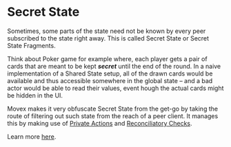 # Secret State

Sometimes, some parts of the state need not be known by every peer subscribed to the state right away. This is called Secret State or Secret State Fragments.

Think about Poker game for example where, each player gets a pair of cards that are meant to be kept **_secret_** until the end of the round. In a naive implementation of a Shared State setup, all of the drawn cards would be available and thus accessible somewhere in the global state – and a bad actor would be able to read their values, event hough the actual cards might be hidden in the UI.

Movex makes it very obfuscate Secret State from the get-go by taking the route of filtering out such state from the reach of a peer client. It manages this by making use of [Private Actions](/docs/how/secret_state#private-actions) and [Reconciliatory Checks](/docs/how/secret_state#reconciliatory-checks). 

Learn more [here](/docs/how/secret_state).
 
